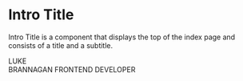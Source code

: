 
<Meta title="3. Organisms / C-001 IntroTitle" component={IntroTitle} />

# Intro Title

Intro Title is a component that displays the top of the index page and consists of a title and a subtitle.

<Canvas>
  <Story name="default" withSource="open">
    <IntroTitle>
      <IntroTitle.Title>
        <AnimateIntoView>
          LUKE <br /> BRANNAGAN
        </AnimateIntoView>
      </IntroTitle.Title>
      <AnimateIntoView once={false} inViewVariant={{ y: 30 }}>
        <IntroTitle.Subtitle>FRONTEND DEVELOPER</IntroTitle.Subtitle>
      </AnimateIntoView>
      <IntroTitle.Video src="/videos/splash4.mp4" autoPlay muted loop />
    </IntroTitle>
  </Story>
</Canvas>
